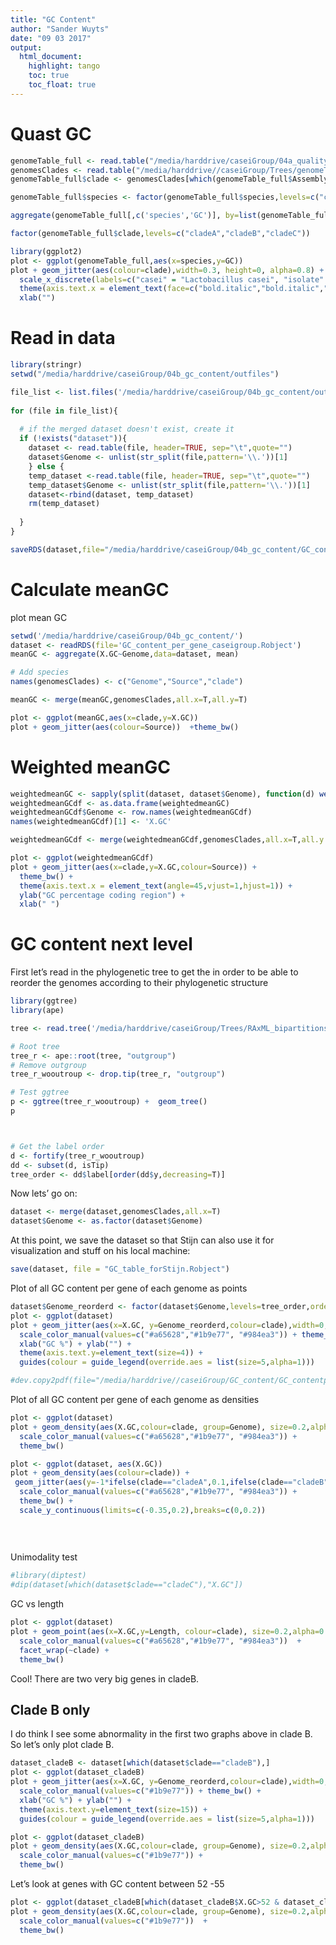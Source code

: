 ```yaml
---
title: "GC Content"
author: "Sander Wuyts"
date: "09 03 2017"
output:
  html_document:
    highlight: tango
    toc: true
    toc_float: true
---
```


# Quast GC

```R
genomeTable_full <- read.table("/media/harddrive/caseiGroup/04a_quality_control/genomeTable_full.tsv",header=T,sep="\t")
genomesClades <- read.table("/media/harddrive//caseiGroup/Trees/genomeTableWithClades.tsv")
genomeTable_full$clade <- genomesClades[which(genomeTable_full$Assembly%in%genomesClades$V1),"V3"]
```

```R
genomeTable_full$species <- factor(genomeTable_full$species,levels=c("casei","paracasei","rhamnosus","zeae","sp","isolate"))

aggregate(genomeTable_full[,c('species','GC')], by=list(genomeTable_full$species), FUN=mean, na.rm=TRUE)

factor(genomeTable_full$clade,levels=c("cladeA","cladeB","cladeC"))

library(ggplot2)
plot <- ggplot(genomeTable_full,aes(x=species,y=GC))
plot + geom_jitter(aes(colour=clade),width=0.3, height=0, alpha=0.8) + scale_color_manual(values=c('#e41a1c','#377eb8','#4daf4a')) + theme_bw() +
  scale_x_discrete(labels=c("casei" = "Lactobacillus casei", "isolate" = "AMBR2", "paracasei" = "Lactobacillus paracasei", "rhamnosus" = "Lactobacillus rhamnosus", "zeae" = "Lactobacillus zeae","sp" = "Lactobacillus sp.")) +
  theme(axis.text.x = element_text(face=c("bold.italic","bold.italic","bold.italic","bold.italic","bold.italic","bold"), angle=45, hjust=1,vjust=1)) +
  xlab("")
```

# Read in data

```R
library(stringr)
setwd("/media/harddrive/caseiGroup/04b_gc_content/outfiles")

file_list <- list.files('/media/harddrive/caseiGroup/04b_gc_content/outfiles')
 
for (file in file_list){
       
  # if the merged dataset doesn't exist, create it
  if (!exists("dataset")){
    dataset <- read.table(file, header=TRUE, sep="\t",quote="")
    dataset$Genome <- unlist(str_split(file,pattern='\\.'))[1] 
    } else {
    temp_dataset <-read.table(file, header=TRUE, sep="\t",quote="")
    temp_dataset$Genome <- unlist(str_split(file,pattern='\\.'))[1]
    dataset<-rbind(dataset, temp_dataset)
    rm(temp_dataset)
    
  }
}

saveRDS(dataset,file="/media/harddrive/caseiGroup/04b_gc_content/GC_content_per_gene_caseigroup.Robject")
```


# Calculate meanGC

plot mean GC

```R
setwd('/media/harddrive/caseiGroup/04b_gc_content/')
dataset <- readRDS(file='GC_content_per_gene_caseigroup.Robject')
meanGC <- aggregate(X.GC~Genome,data=dataset, mean)

# Add species
names(genomesClades) <- c("Genome","Source","clade")

meanGC <- merge(meanGC,genomesClades,all.x=T,all.y=T)

plot <- ggplot(meanGC,aes(x=clade,y=X.GC))
plot + geom_jitter(aes(colour=Source))  +theme_bw()

```

# Weighted meanGC

```R
weightedmeanGC <- sapply(split(dataset, dataset$Genome), function(d) weighted.mean(d$X.GC, w = d$Length))
weightedmeanGCdf <- as.data.frame(weightedmeanGC)
weightedmeanGCdf$Genome <- row.names(weightedmeanGCdf)
names(weightedmeanGCdf)[1] <- 'X.GC'

weightedmeanGCdf <- merge(weightedmeanGCdf,genomesClades,all.x=T,all.y = T)

plot <- ggplot(weightedmeanGCdf)
plot + geom_jitter(aes(x=clade,y=X.GC,colour=Source)) +
  theme_bw() +
  theme(axis.text.x = element_text(angle=45,vjust=1,hjust=1)) + 
  ylab("GC percentage coding region") +
  xlab(" ")
```

# GC content next level

First let's read in the phylogenetic tree to get the in order to be able to reorder the genomes according to their phylogenetic structure

```r
library(ggtree)
library(ape)

tree <- read.tree('/media/harddrive/caseiGroup/Trees/RAxML_bipartitions.caseigroup')

# Root tree
tree_r <- ape::root(tree, "outgroup")
# Remove outgroup
tree_r_wooutroup <- drop.tip(tree_r, "outgroup")

# Test ggtree
p <- ggtree(tree_r_wooutroup) +  geom_tree()
p



# Get the label order
d <- fortify(tree_r_wooutroup)
dd <- subset(d, isTip)
tree_order <- dd$label[order(dd$y,decreasing=T)]
```

Now lets' go on:

```R
dataset <- merge(dataset,genomesClades,all.x=T)
dataset$Genome <- as.factor(dataset$Genome)
```

At this point, we save the dataset so that Stijn can also use it for visualization and stuff on his local machine:

```r
save(dataset, file = "GC_table_forStijn.Robject")
```

Plot of all GC content per gene of each genome as points
```R
dataset$Genome_reorderd <- factor(dataset$Genome,levels=tree_order,ordered=T)
plot <- ggplot(dataset)
plot + geom_jitter(aes(x=X.GC, y=Genome_reorderd,colour=clade),width=0,size=0.1, alpha=0.1) +
  scale_color_manual(values=c("#a65628","#1b9e77", "#984ea3")) + theme_bw() +
  xlab("GC %") + ylab("") +
  theme(axis.text.y=element_text(size=4)) +
  guides(colour = guide_legend(override.aes = list(size=5,alpha=1)))

#dev.copy2pdf(file="/media/harddrive//caseiGroup/GC_content/GC_contentpergene.pdf",out.type="cairo", width=10, height=7.5)
```
Plot of all GC content per gene of each genome as densities
```R
plot <- ggplot(dataset)
plot + geom_density(aes(X.GC,colour=clade, group=Genome), size=0.2,alpha=0.5) +
  scale_color_manual(values=c("#a65628","#1b9e77", "#984ea3")) + 
  theme_bw()
```

```R
plot <- ggplot(dataset, aes(X.GC))
plot + geom_density(aes(colour=clade)) +
 geom_jitter(aes(y=-1*ifelse(clade=="cladeA",0.1,ifelse(clade=="cladeB",0.2,0.3)),x=X.GC,colour=clade),height=0.05, width=0,size=0.01)+
  scale_color_manual(values=c("#a65628","#1b9e77", "#984ea3")) +
  theme_bw() +
  scale_y_continuous(limits=c(-0.35,0.2),breaks=c(0,0.2))
    
  
 
```

Unimodality test

```r
#library(diptest)
#dip(dataset[which(dataset$clade=="cladeC"),"X.GC"])
```

GC vs length

```r
plot <- ggplot(dataset)
plot + geom_point(aes(x=X.GC,y=Length, colour=clade), size=0.2,alpha=0.5) +
  scale_color_manual(values=c("#a65628","#1b9e77", "#984ea3"))  + 
  facet_wrap(~clade) +
  theme_bw()
```

Cool! There are two very big genes in cladeB.

## Clade B only

I do think I see some abnormality in the first two graphs above in clade B. So let's only plot clade B.

```r
dataset_cladeB <- dataset[which(dataset$clade=="cladeB"),]
plot <- ggplot(dataset_cladeB)
plot + geom_jitter(aes(x=X.GC, y=Genome_reorderd,colour=clade),width=0,size=0.1, alpha=0.1) +
  scale_color_manual(values=c("#1b9e77")) + theme_bw() +
  xlab("GC %") + ylab("") +
  theme(axis.text.y=element_text(size=15)) +
  guides(colour = guide_legend(override.aes = list(size=5,alpha=1)))
```

```r
plot <- ggplot(dataset_cladeB)
plot + geom_density(aes(X.GC,colour=clade, group=Genome), size=0.2,alpha=0.5) +
  scale_color_manual(values=c("#1b9e77")) + 
  theme_bw()
```

Let's look at genes with GC content between 52 -55

```r
plot <- ggplot(dataset_cladeB[which(dataset_cladeB$X.GC>52 & dataset_cladeB$X.GC<55),])
plot + geom_density(aes(X.GC,colour=clade, group=Genome), size=0.2,alpha=0.5) +
  scale_color_manual(values=c("#1b9e77"))  +
  theme_bw()
```


